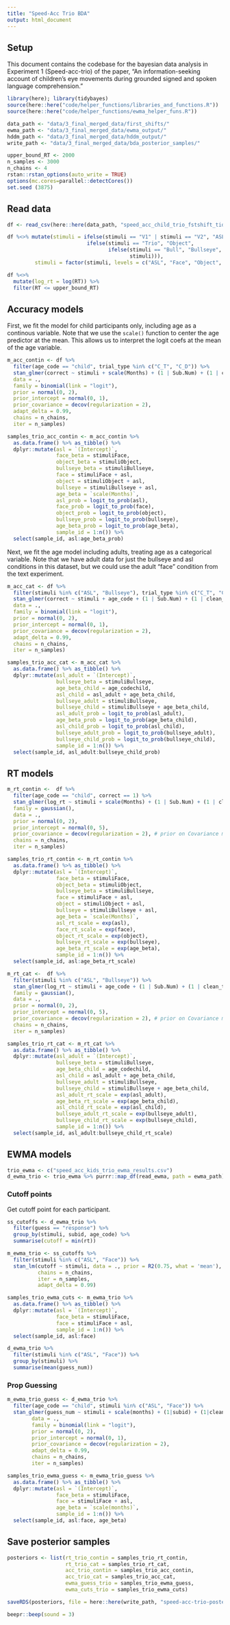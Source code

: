 ```yaml
---
title: "Speed-Acc Trio BDA"
output: html_document
---
```


## Setup

This document contains the codebase for the bayesian data analysis in Experiment 1 (Speed-acc-trio) of the paper, "An information-seeking account of children's eye movements during grounded signed and spoken language comprehension."

```r
library(here); library(tidybayes)
source(here::here("code/helper_functions/libraries_and_functions.R"))
source(here::here("code/helper_functions/ewma_helper_funs.R"))

data_path <- "data/3_final_merged_data/first_shifts/"
ewma_path <- "data/3_final_merged_data/ewma_output/"
hddm_path <- "data/3_final_merged_data/hddm_output/"
write_path <- "data/3_final_merged_data/bda_posterior_samples/"
```

```r
upper_bound_RT <- 2000
n_samples <- 3000
n_chains <- 4
rstan::rstan_options(auto_write = TRUE)
options(mc.cores=parallel::detectCores())
set.seed (3875)
```

## Read data

```r
df <- read_csv(here::here(data_path, "speed_acc_child_trio_fstshift_tidy.csv"))

df %<>% mutate(stimuli = ifelse(stimuli == "V1" | stimuli == "V2", "ASL", 
                          ifelse(stimuli == "Trio", "Object", 
                                 ifelse(stimuli == "Bull", "Bullseye",
                                        stimuli))),
         stimuli = factor(stimuli, levels = c("ASL", "Face", "Object", "Bullseye")))

df %<>% 
  mutate(log_rt = log(RT)) %>% 
  filter(RT <= upper_bound_RT)
```

## Accuracy models

First, we fit the model for child participants only, including age as a continous variable. Note that we use the `scale()` function to center the age predictor at the mean. This allows us to interpret the logit coefs at the mean of the age variable.

```r
m_acc_contin <- df %>% 
  filter(age_code == "child", trial_type %in% c("C_T", "C_D")) %>% 
  stan_glmer(correct ~ stimuli + scale(Months) + (1 | Sub.Num) + (1 | clean_target_img), 
  data = .,
  family = binomial(link = "logit"), 
  prior = normal(0, 2),
  prior_intercept = normal(0, 1),
  prior_covariance = decov(regularization = 2), 
  adapt_delta = 0.99,
  chains = n_chains,
  iter = n_samples)

samples_trio_acc_contin <- m_acc_contin %>% 
  as.data.frame() %>% as_tibble() %>% 
  dplyr::mutate(asl = `(Intercept)`,
                face_beta = stimuliFace,
                object_beta = stimuliObject,
                bullseye_beta = stimuliBullseye,
                face = stimuliFace + asl,
                object = stimuliObject + asl,
                bullseye = stimuliBullseye + asl,
                age_beta = `scale(Months)`,
                asl_prob = logit_to_prob(asl),
                face_prob = logit_to_prob(face),
                object_prob = logit_to_prob(object),
                bullseye_prob = logit_to_prob(bullseye),
                age_beta_prob = logit_to_prob(age_beta),
                sample_id = 1:n()) %>% 
  select(sample_id, asl:age_beta_prob)
```

Next, we fit the age model including adults, treating age as a categorical variable. Note that we have adult data for just the bullseye and asl conditions in this dataset, but we could use the adult "face" condition from the text experiment. 

```r
m_acc_cat <- df %>% 
  filter(stimuli %in% c("ASL", "Bullseye"), trial_type %in% c("C_T", "C_D")) %>% 
  stan_glmer(correct ~ stimuli + age_code + (1 | Sub.Num) + (1 | clean_target_img), 
  data = .,
  family = binomial(link = "logit"), 
  prior = normal(0, 2),
  prior_intercept = normal(0, 1),
  prior_covariance = decov(regularization = 2), 
  adapt_delta = 0.99,
  chains = n_chains,
  iter = n_samples)

samples_trio_acc_cat <- m_acc_cat %>% 
  as.data.frame() %>% as_tibble() %>% 
  dplyr::mutate(asl_adult = `(Intercept)`,
                bullseye_beta = stimuliBullseye,
                age_beta_child = age_codechild,
                asl_child = asl_adult + age_beta_child, 
                bullseye_adult = stimuliBullseye,
                bullseye_child = stimuliBullseye + age_beta_child,
                asl_adult_prob = logit_to_prob(asl_adult),
                age_beta_prob = logit_to_prob(age_beta_child),
                asl_child_prob = logit_to_prob(asl_child), 
                bullseye_adult_prob = logit_to_prob(bullseye_adult),
                bullseye_child_prob = logit_to_prob(bullseye_child),
                sample_id = 1:n()) %>% 
  select(sample_id, asl_adult:bullseye_child_prob)
```

## RT models

```r
m_rt_contin <-  df %>% 
  filter(age_code == "child", correct == 1) %>% 
  stan_glmer(log_rt ~ stimuli + scale(Months) + (1 | Sub.Num) + (1 | clean_target_img), 
  family = gaussian(),
  data = .,
  prior = normal(0, 2), 
  prior_intercept = normal(0, 5),
  prior_covariance = decov(regularization = 2), # prior on Covariance matrices for mixed effects model
  chains = n_chains,
  iter = n_samples)

samples_trio_rt_contin <- m_rt_contin %>% 
  as.data.frame() %>% as_tibble() %>% 
  dplyr::mutate(asl = `(Intercept)`,
                face_beta = stimuliFace,
                object_beta = stimuliObject,
                bullseye_beta = stimuliBullseye,
                face = stimuliFace + asl,
                object = stimuliObject + asl,
                bullseye = stimuliBullseye + asl,
                age_beta = `scale(Months)`,
                asl_rt_scale = exp(asl),
                face_rt_scale = exp(face),
                object_rt_scale = exp(object),
                bullseye_rt_scale = exp(bullseye),
                age_beta_rt_scale = exp(age_beta),
                sample_id = 1:n()) %>% 
  select(sample_id, asl:age_beta_rt_scale)
```

```r
m_rt_cat <-  df %>% 
  filter(stimuli %in% c("ASL", "Bullseye")) %>% 
  stan_glmer(log_rt ~ stimuli + age_code + (1 | Sub.Num) + (1 | clean_target_img), 
  family = gaussian(),
  data = .,
  prior = normal(0, 2), 
  prior_intercept = normal(0, 5),
  prior_covariance = decov(regularization = 2), # prior on Covariance matrices for mixed effects model
  chains = n_chains,
  iter = n_samples)

samples_trio_rt_cat <- m_rt_cat %>% 
  as.data.frame() %>% as_tibble() %>% 
  dplyr::mutate(asl_adult = `(Intercept)`,
                bullseye_beta = stimuliBullseye,
                age_beta_child = age_codechild,
                asl_child = asl_adult + age_beta_child, 
                bullseye_adult = stimuliBullseye,
                bullseye_child = stimuliBullseye + age_beta_child,
                asl_adult_rt_scale = exp(asl_adult),
                age_beta_rt_scale = exp(age_beta_child),
                asl_child_rt_scale = exp(asl_child), 
                bullseye_adult_rt_scale = exp(bullseye_adult),
                bullseye_child_rt_scale = exp(bullseye_child),
                sample_id = 1:n()) %>% 
  select(sample_id, asl_adult:bullseye_child_rt_scale)
```

## EWMA models

```r
trio_ewma <- c("speed_acc_kids_trio_ewma_results.csv")
d_ewma_trio <- trio_ewma %>% purrr::map_df(read_ewma, path = ewma_path) 
```

### Cutoff points

Get cutoff point for each participant.

```r
ss_cutoffs <- d_ewma_trio %>% 
  filter(guess == "response") %>% 
  group_by(stimuli, subid, age_code) %>% 
  summarise(cutoff = min(rt)) 
```

```r
m_ewma_trio <- ss_cutoffs %>% 
  filter(stimuli %in% c("ASL", "Face")) %>% 
  stan_lm(cutoff ~ stimuli, data = ., prior = R2(0.75, what = 'mean'),
          chains = n_chains,
          iter = n_samples,
          adapt_delta = 0.99)

samples_trio_ewma_cuts <- m_ewma_trio %>% 
  as.data.frame() %>% as_tibble() %>% 
  dplyr::mutate(asl = `(Intercept)`,
                face_beta = stimuliFace,
                face = stimuliFace + asl,
                sample_id = 1:n()) %>% 
  select(sample_id, asl:face)
```

```r
d_ewma_trio %>% 
  filter(stimuli %in% c("ASL", "Face")) %>% 
  group_by(stimuli) %>% 
  summarise(mean(guess_num))
```

### Prop Guessing

```r
m_ewma_trio_guess <- d_ewma_trio %>% 
  filter(age_code == "child", stimuli %in% c("ASL", "Face")) %>% 
  stan_glmer(guess_num ~ stimuli + scale(months) + (1|subid) + (1|clean_target_img),
        data = .,
        family = binomial(link = "logit"), 
        prior = normal(0, 2),
        prior_intercept = normal(0, 1),
        prior_covariance = decov(regularization = 2), 
        adapt_delta = 0.99,
        chains = n_chains,
        iter = n_samples)

samples_trio_ewma_guess <- m_ewma_trio_guess %>% 
  as.data.frame() %>% as_tibble() %>% 
  dplyr::mutate(asl = `(Intercept)`,
                face_beta = stimuliFace,
                face = stimuliFace + asl,
                age_beta = `scale(months)`,
                sample_id = 1:n()) %>% 
  select(sample_id, asl:face, age_beta)
```

## Save posterior samples

```r
posteriors <- list(rt_trio_contin = samples_trio_rt_contin,
                   rt_trio_cat = samples_trio_rt_cat,
                   acc_trio_contin = samples_trio_acc_contin,
                   acc_trio_cat = samples_trio_acc_cat,
                   ewma_guess_trio = samples_trio_ewma_guess,
                   ewma_cuts_trio = samples_trio_ewma_cuts)

saveRDS(posteriors, file = here::here(write_path, "speed-acc-trio-posterior-samples.rds"))

beepr::beep(sound = 3)
```

